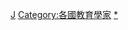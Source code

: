 {{Catnav|頁面分類|各種主題的頁面分類|按國家分類|各國教育|瑞士教育}}

[[Category:各职业瑞士人|J]]
[[Category:各國教育學家|Category:各國教育學家]]
[[Category:瑞士教育|*]]